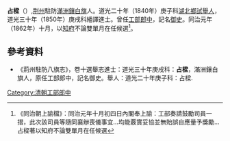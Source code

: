 '''占樑'''（{{bd|？年||？年|catIdx=Z占}}）,[[荆州|荆州]]駐防[[滿洲|滿洲]][[鑲白旗|鑲白旗]]人。道光二十年（1840年）庚子科[[湖北|湖北]][[鄉試|鄉試]][[舉人|舉人]]，道光三十年（1850年）庚戌科繙譯進士。曾任[[工部|工部]][[郎中|郎中]]，記名[[御史|御史]]。同治元年（1862年）十月，以[[知府|知府]]不論雙單月在任候選<ref>《同治朝上諭檔》：同治元年十月初四日內閣奉上諭：工部奏請鼓勵司員一摺，此次該司員等隨同襄辦喪儀事宜...均能覈實妥協並無貽誤自應量予獎勵...占樑著以知府不論雙單月在任候選</ref>。

==參考資料==
*  《荊州駐防八旗志》，卷十選舉志進士：道光三十年庚戌科：'''占樑'''，滿洲鑲白旗人，原任工部郎中，記名御史。舉人：道光二十年庚子科：占樑.
{{reflist}}

{{道光三十年庚戌科繙譯進士金榜}}
{{DEFAULTSORT:Zhan占}}
[[Category:清朝工部郎中|Category:清朝工部郎中]]